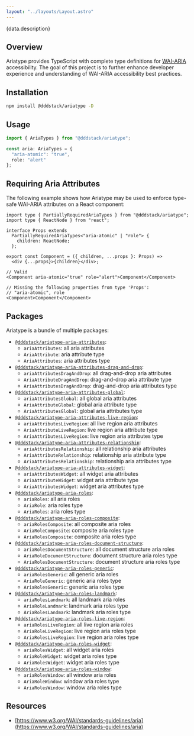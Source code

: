 ```yaml
---
layout: "../layouts/Layout.astro"
---
```




<Stack class="items-center space-y-6 pb-12 text-center md:pb-16">
  <Title class="text-3xl font-extrabold md:text-4xl lg:text-5xl">
    {data.title}
  </Title>
  <Text class="text-xl font-light text-gray-600 md:text-2xl">
    {data.description}
  </Text>
</Stack>

## Overview

Ariatype provides TypeScript with complete type definitions for [WAI-ARIA](https://www.w3.org/WAI/standards-guidelines/aria) accessibility. The goal of this project is to further enhance developer experience and understanding of WAI-ARIA accessibility best practices.

## Installation

```bash
npm install @dddstack/ariatype -D
```

## Usage

```ts
import { AriaTypes } from "@dddstack/ariatype";

const aria: AriaTypes = {
  "aria-atomic": "true",
  role: "alert"
};
```

## Requiring Aria Attributes

The following example shows how Ariatype may be used to enforce type-safe WAI-ARIA attributes on a React component:

```tsx
import type { PartiallyRequiredAriaTypes } from "@dddstack/ariatype";
import type { ReactNode } from "react";

interface Props extends
  PartiallyRequiredAriaTypes<"aria-atomic" | "role"> {
    children: ReactNode;
  };

export const Component = ({ children, ...props }: Props) =>
  <div {...props}>{children}</div>;

// Valid
<Component aria-atomic="true" role="alert">Component</Component>

// Missing the following properties from type 'Props':
// "aria-atomic", role
<Component>Component</Component>
```

## Packages

Ariatype is a bundle of multiple packages:

- [`@dddstack/ariatype-aria-attributes`](https://github.com/dddstack/ariatype/tree/main/packages/ariatype-aria-attributes):
  - `ariaAttributes`: all aria attributes
  - `AriaAttribute`: aria attribute type
  - `AriaAttributes`: aria attributes type
- [`@dddstack/ariatype-aria-attributes-drag-and-drop`](https://github.com/dddstack/ariatype/tree/main/packages/ariatype-aria-attributes-drag-and-drop):
  - `ariaAttributesDragAndDrop`: all drag-and-drop aria attributes
  - `AriaAttributeDragAndDrop`: drag-and-drop aria attribute type
  - `AriaAttributesDragAndDrop`: drag-and-drop aria attributes type
- [`@dddstack/ariatype-aria-attributes-global`](https://github.com/dddstack/ariatype/tree/main/packages/ariatype-aria-attributes-global):
  - `ariaAttributesGlobal`: all global aria attributes
  - `AriaAttributeGlobal`: global aria attribute type
  - `AriaAttributesGlobal`: global aria attributes type
- [`@dddstack/ariatype-aria-attributes-live-region`](https://github.com/dddstack/ariatype/tree/main/packages/ariatype-aria-attributes-live-region):
  - `ariaAttributesLiveRegion`: all live region aria attributes
  - `AriaAttributeLiveRegion`: live region aria attribute type
  - `AriaAttributesLiveRegion`: live region aria attributes type
- [`@dddstack/ariatype-aria-attributes-relationship`](https://github.com/dddstack/ariatype/tree/main/packages/ariatype-aria-attributes-relationship):
  - `ariaAttributesRelationship`: all relationship aria attributes
  - `AriaAttributeRelationship`: relationship aria attribute type
  - `AriaAttributesRelationship`: relationship aria attributes type
- [`@dddstack/ariatype-aria-attributes-widget`](https://github.com/dddstack/ariatype/tree/main/packages/ariatype-aria-attributes-widget):
  - `ariaAttributesWidget`: all widget aria attributes
  - `AriaAttributeWidget`: widget aria attribute type
  - `AriaAttributesWidget`: widget aria attributes type
- [`@dddstack/ariatype-aria-roles`](https://github.com/dddstack/ariatype/tree/main/packages/ariatype-aria-roles):
  - `ariaRoles`: all aria roles
  - `AriaRole`: aria roles type
  - `AriaRoles`: aria roles type
- [`@dddstack/ariatype-aria-roles-composite`](https://github.com/dddstack/ariatype/tree/main/packages/ariatype-aria-roles-composite):
  - `ariaRolesComposite`: all composite aria roles
  - `AriaRoleComposite`: composite aria roles type
  - `AriaRolesComposite`: composite aria roles type
- [`@dddstack/ariatype-aria-roles-document-structure`](https://github.com/dddstack/ariatype/tree/main/packages/ariatype-aria-roles-document-structure):
  - `ariaRolesDocumentStructure`: all document structure aria roles
  - `AriaRoleDocumentStructure`: document structure aria roles type
  - `AriaRolesDocumentStructure`: document structure aria roles type
- [`@dddstack/ariatype-aria-roles-generic`](https://github.com/dddstack/ariatype/tree/main/packages/ariatype-aria-roles-generic):
  - `ariaRolesGeneric`: all generic aria roles
  - `AriaRoleGeneric`: generic aria roles type
  - `AriaRolesGeneric`: generic aria roles type
- [`@dddstack/ariatype-aria-roles-landmark`](https://github.com/dddstack/ariatype/tree/main/packages/ariatype-aria-roles-landmark):
  - `ariaRolesLandmark`: all landmark aria roles
  - `AriaRoleLandmark`: landmark aria roles type
  - `AriaRolesLandmark`: landmark aria roles type
- [`@dddstack/ariatype-aria-roles-live-region`](https://github.com/dddstack/ariatype/tree/main/packages/ariatype-aria-roles-live-region):
  - `ariaRolesLiveRegion`: all live region aria roles
  - `AriaRoleLiveRegion`: live region aria roles type
  - `AriaRolesLiveRegion`: live region aria roles type
- [`@dddstack/ariatype-aria-roles-widget`](https://github.com/dddstack/ariatype/tree/main/packages/ariatype-aria-roles-widget):
  - `ariaRolesWidget`: all widget aria roles
  - `AriaRoleWidget`: widget aria roles type
  - `AriaRolesWidget`: widget aria roles type
- [`@dddstack/ariatype-aria-roles-window`](https://github.com/dddstack/ariatype/tree/main/packages/ariatype-aria-roles-window):
  - `ariaRolesWindow`: all window aria roles
  - `AriaRoleWindow`: window aria roles type
  - `AriaRolesWindow`: window aria roles type

## Resources

- [https://www.w3.org/WAI/standards-guidelines/aria](https://www.w3.org/WAI/standards-guidelines/aria)
